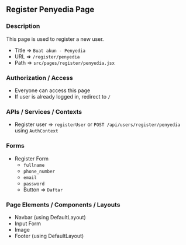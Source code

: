 ## Register Penyedia Page

### Description

This page is used to register a new user.

- Title => `Buat akun - Penyedia`
- URL => `/register/penyedia`
- Path => `src/pages/register/penyedia.jsx`

### Authorization / Access

- Everyone can access this page
- If user is already logged in, redirect to `/`

### APIs / Services / Contexts

- Register user => `registerUser` or `POST /api/users/register/penyedia` using `AuthContext`

### Forms

- Register Form
  - `fullname`
  - `phone_number`
  - `email`
  - `password`
  - Button => `Daftar`

### Page Elements / Components / Layouts

- Navbar (using DefaultLayout)
- Input Form
- Image
- Footer (using DefaultLayout)
